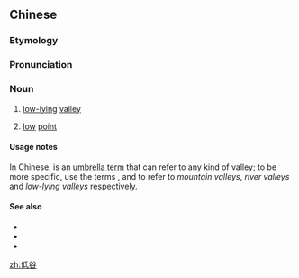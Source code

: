 ==Chinese==
{{zh-forms}}

===Etymology===
{{zh-compound|低|谷|low|valley}}

===Pronunciation===
{{zh-pron
|m=dīgǔ
|c=dai1 guk1
|cat=n
}}

===Noun===
{{zh-noun}}

# [[low-lying]] [[valley]]
# {{qualifier|figurative}} [[low]] [[point]]

====Usage notes====
In Chinese, {{zh-l|谷地}} is an [[umbrella term]] that can refer to any kind of valley; to be more specific, use the terms {{zh-l|山谷}}, {{zh-l|河谷}} and {{zh-l|低谷}} to refer to ''mountain valleys'', ''river valleys'' and ''low-lying valleys'' respectively.

====See also====
* {{zh-l|谷地}}
* {{zh-l|河谷}}
* {{zh-l|山谷}}

[[zh:低谷]]